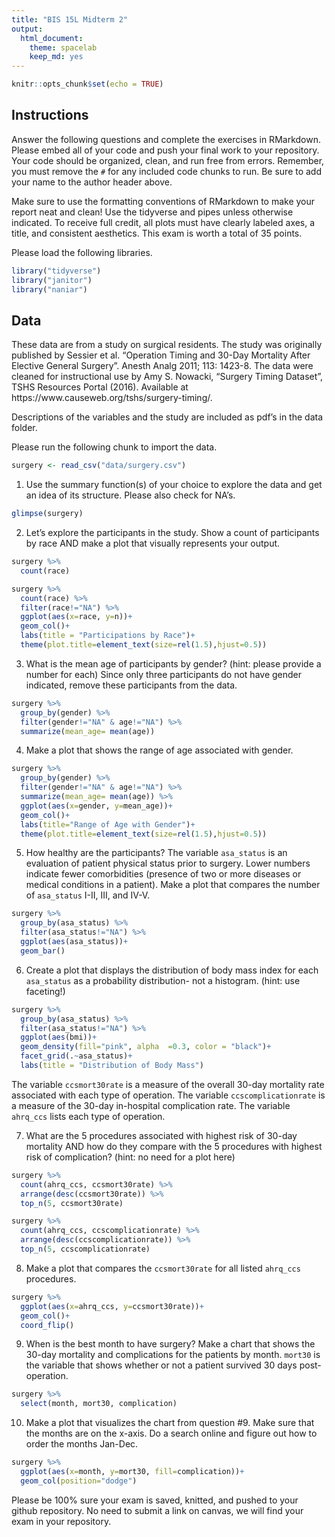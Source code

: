 ```yaml
---
title: "BIS 15L Midterm 2"
output:
  html_document: 
    theme: spacelab
    keep_md: yes
---
```


```r
knitr::opts_chunk$set(echo = TRUE)
```

## Instructions
Answer the following questions and complete the exercises in RMarkdown. Please embed all of your code and push your final work to your repository. Your code should be organized, clean, and run free from errors. Remember, you must remove the `#` for any included code chunks to run. Be sure to add your name to the author header above.  

Make sure to use the formatting conventions of RMarkdown to make your report neat and clean! Use the tidyverse and pipes unless otherwise indicated. To receive full credit, all plots must have clearly labeled axes, a title, and consistent aesthetics. This exam is worth a total of 35 points. 

Please load the following libraries.
```r
library("tidyverse")
library("janitor")
library("naniar")
```

## Data
These data are from a study on surgical residents. The study was originally published by Sessier et al. “Operation Timing and 30-Day Mortality After Elective General Surgery”. Anesth Analg 2011; 113: 1423-8. The data were cleaned for instructional use by Amy S. Nowacki, “Surgery Timing Dataset”, TSHS Resources Portal (2016). Available at https://www.causeweb.org/tshs/surgery-timing/.

Descriptions of the variables and the study are included as pdf's in the data folder.  

Please run the following chunk to import the data.
```r
surgery <- read_csv("data/surgery.csv")
```

1. Use the summary function(s) of your choice to explore the data and get an idea of its structure. Please also check for NA's.
```r
glimpse(surgery)
```

2. Let's explore the participants in the study. Show a count of participants by race AND make a plot that visually represents your output.
```r
surgery %>% 
  count(race)
```

```r
surgery %>% 
  count(race) %>%
  filter(race!="NA") %>% 
  ggplot(aes(x=race, y=n))+
  geom_col()+
  labs(title = "Participations by Race")+
  theme(plot.title=element_text(size=rel(1.5),hjust=0.5))
```

3. What is the mean age of participants by gender? (hint: please provide a number for each) Since only three participants do not have gender indicated, remove these participants from the data.
```r
surgery %>% 
  group_by(gender) %>%
  filter(gender!="NA" & age!="NA") %>% 
  summarize(mean_age= mean(age))
```

4. Make a plot that shows the range of age associated with gender.
```r
surgery %>% 
  group_by(gender) %>%
  filter(gender!="NA" & age!="NA") %>% 
  summarize(mean_age= mean(age)) %>% 
  ggplot(aes(x=gender, y=mean_age))+
  geom_col()+
  labs(title="Range of Age with Gender")+
  theme(plot.title=element_text(size=rel(1.5),hjust=0.5))
```

5. How healthy are the participants? The variable `asa_status` is an evaluation of patient physical status prior to surgery. Lower numbers indicate fewer comorbidities (presence of two or more diseases or medical conditions in a patient). Make a plot that compares the number of `asa_status` I-II, III, and IV-V.
```r
surgery %>% 
  group_by(asa_status) %>% 
  filter(asa_status!="NA") %>% 
  ggplot(aes(asa_status))+
  geom_bar()
```

6. Create a plot that displays the distribution of body mass index for each `asa_status` as a probability distribution- not a histogram. (hint: use faceting!)
```r
surgery %>% 
  group_by(asa_status) %>% 
  filter(asa_status!="NA") %>% 
  ggplot(aes(bmi))+
  geom_density(fill="pink", alpha  =0.3, color = "black")+
  facet_grid(.~asa_status)+
  labs(title = "Distribution of Body Mass")
```

The variable `ccsmort30rate` is a measure of the overall 30-day mortality rate associated with each type of operation. The variable `ccscomplicationrate` is a measure of the 30-day in-hospital complication rate. The variable `ahrq_ccs` lists each type of operation.

7. What are the 5 procedures associated with highest risk of 30-day mortality AND how do they compare with the 5 procedures with highest risk of complication? (hint: no need for a plot here)
```r
surgery %>% 
  count(ahrq_ccs, ccsmort30rate) %>% 
  arrange(desc(ccsmort30rate)) %>% 
  top_n(5, ccsmort30rate)
```

```r
surgery %>% 
  count(ahrq_ccs, ccscomplicationrate) %>% 
  arrange(desc(ccscomplicationrate)) %>% 
  top_n(5, ccscomplicationrate)
```

8. Make a plot that compares the `ccsmort30rate` for all listed `ahrq_ccs` procedures.
```r
surgery %>% 
  ggplot(aes(x=ahrq_ccs, y=ccsmort30rate))+
  geom_col()+
  coord_flip()
```

9. When is the best month to have surgery? Make a chart that shows the 30-day mortality and complications for the patients by month. `mort30` is the variable that shows whether or not a patient survived 30 days post-operation.
```r
surgery %>% 
  select(month, mort30, complication)
```

10. Make a plot that visualizes the chart from question #9. Make sure that the months are on the x-axis. Do a search online and figure out how to order the months Jan-Dec.
```r
surgery %>% 
  ggplot(aes(x=month, y=mort30, fill=complication))+
  geom_col(position="dodge")
```

Please be 100% sure your exam is saved, knitted, and pushed to your github repository. No need to submit a link on canvas, we will find your exam in your repository.